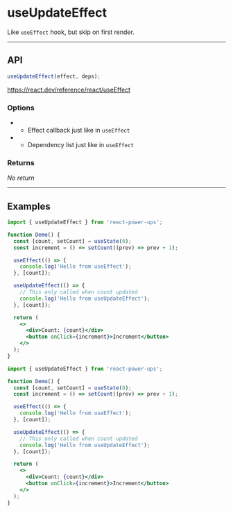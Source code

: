 


# useUpdateEffect

Like `useEffect` hook, but skip on first render.

<hr className="custom-hr" />

## API

```js
useUpdateEffect(effect, deps);
```

https://react.dev/reference/react/useEffect

### Options

- <Param name="effect" type="EffectCallback" isRequired />

  - Effect callback just like in `useEffect`

- <Param name="deps" type="DependencyList" isRequired={false} />

  - Dependency list just like in `useEffect`

### Returns

_No return_

<hr className="custom-hr" />

## Examples

<BrowserWindow>
  <Demo />
</BrowserWindow>

<Tabs>
<TabItem value="JS" label="JS">

```jsx
import { useUpdateEffect } from 'react-power-ups';

function Demo() {
  const [count, setCount] = useState(0);
  const increment = () => setCount((prev) => prev + 1);

  useEffect(() => {
    console.log('Hello from useEffect');
  }, [count]);

  useUpdateEffect(() => {
    // This only called when count updated
    console.log('Hello from useUpdateEffect');
  }, [count]);

  return (
    <>
      <div>Count: {count}</div>
      <button onClick={increment}>Increment</button>
    </>
  );
}
```

</TabItem>
<TabItem value="TS" label="TS" default>

```jsx
import { useUpdateEffect } from 'react-power-ups';

function Demo() {
  const [count, setCount] = useState(0);
  const increment = () => setCount((prev) => prev + 1);

  useEffect(() => {
    console.log('Hello from useEffect');
  }, [count]);

  useUpdateEffect(() => {
    // This only called when count updated
    console.log('Hello from useUpdateEffect');
  }, [count]);

  return (
    <>
      <div>Count: {count}</div>
      <button onClick={increment}>Increment</button>
    </>
  );
}
```

</TabItem>
</Tabs>
